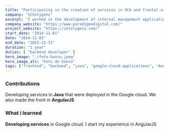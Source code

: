 ```yaml
---
title: "Participating in the creation of services in GCA and frontal with AngularJS"
company: "Intelygenz"
excerpt: "I worked in the development of internal management applications for a major bank"
company_website: "https://www.paradigmadigital.com/"
project_website: "https://intelygenz.com/"
start_date: "2014-11-01"
date: "2014-11-01"
end_date: "2015-12-31"
duration: "1 year"
duties: [ "backend developer" ]
hero_image: "./foto-banco.jpeg"
hero_image_alt: "Foto de banco"
tags: ["frontend", "backend", "java", "google-cloud-applications", "AngularJS"]
---
```


### Contributions
Developing services in **Java** that were deployed in the Google cloud. We also made the front in **AngularJS**


### What i learned
**Developing services** in Google cloud. I start my experience in AngularJS
